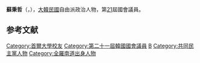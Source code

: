 {{Infobox politician
| name = 蘇秉哲<br>{{lang|ko|소병철}}
| image = 
| caption = 
| birth_date = {{Birth date and age|1958|2|15}}
| birth_place = {{KOR}}[[全羅南道|全羅南道]][[順天市|順天市]]{{tsl|ko|해룡면|海龍面}}
| residence = {{KOR}}[[全羅南道|全羅南道]]
| nationality = {{ROK}}
| party = {{MPK}}
| other_names = 
| alma_mater = [[首爾大學|首爾大學]]
| office = {{flagicon|South Korea}} 第21屆[[韓國國會|韓國國會]]議員
| term_start = 2020年5月30日
| term_end = 
| constituency = [[全羅南道|全羅南道]][[順天市|順天市]]、[[光陽市|光陽市]]、[[谷城郡|谷城郡]]、[[求禮郡|求禮郡]]甲
| predecessor = 選區重劃
| successor = 
}}

'''蘇秉哲'''（{{kor|소병철|蘇秉哲|So Byeong-cheol}}，{{bd|1958年|2月15日}}），[[大韓民國|大韓民國]]自由派政治人物，第[[第21屆大韓民國國會議員名單|21]]屆國會議員。

== 参考文献 ==
<references />

{{DEFAULTSORT:So Byeong-cheol}}
[[Category:首爾大學校友|Category:首爾大學校友]]
[[Category:第二十一屆韓國國會議員|Category:第二十一屆韓國國會議員]]
[[Category:蘇姓|B]]
[[Category:共同民主黨人物|Category:共同民主黨人物]]
[[Category:全羅南道出身人物|Category:全羅南道出身人物]]